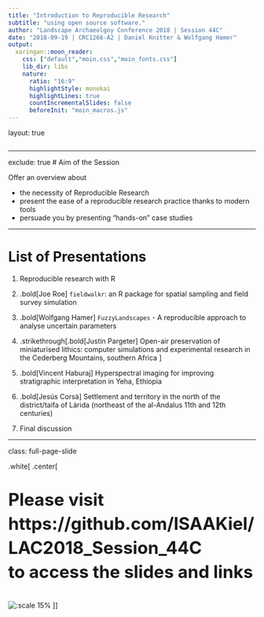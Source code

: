 ```yaml
---
title: "Introduction to Reproducible Research"
subtitle: "using open source software."
author: "Landscape Archaeolgoy Conference 2018 | Session 44C"
date: "2018-09-19 | CRC1266-A2 | Daniel Knitter & Wolfgang Hamer"
output:
  xaringan::moon_reader:
    css: ["default","moin.css","moin_fonts.css"]
    lib_dir: libs
    nature:      	
      ratio: "16:9"
      highlightStyle: monokai
      highlightLines: true
      countIncrementalSlides: false
      beforeInit: "moin_macros.js"
---
```

layout: true
<div class="my-header"></div>

```r

```

---

exclude: true
# Aim of the Session

Offer an overview about

- the necessity of Reproducible Research
- present the ease of a reproducible research practice thanks to modern tools
- persuade you by presenting "hands-on" case studies

---

# List of Presentations

1. Reproducible research with R

2. .bold[Joe Roe] `fieldwalkr`: an R package for spatial sampling and field survey 
simulation

3. .bold[Wolfgang Hamer] `FuzzyLandscapes` - A reproducible approach to analyse uncertain 
parameters

4. .strikethrough[.bold[Justin Pargeter] Open-air preservation of miniaturised lithics: computer simulations and experimental research in the Cederberg Mountains, southern Africa 
]

5. .bold[Vincent Haburaj] Hyperspectral imaging for improving stratigraphic interpretation in 
Yeha, Ethiopia

6. .bold[Jesús Corsà] Settlement and territory in the north of the district/taifa of Lárida 
(northeast of the al-Andalus 11th and 12th centuries)

7. Final discussion

---

class: full-page-slide

.white[
.center[
<div style="font-size:35px;font-weight:bold;line-height:1.4em">
Please visit <br>
https://github.com/ISAAKiel/LAC2018_Session_44C <br>
to access the slides and links
</div>


![:scale 15%](figures/qrcode.svg) 
]]
